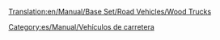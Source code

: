 [[Translation:en/Manual/Base Set/Road Vehicles/Wood Trucks]]

{{es/Manual/Base Set/Road Vehicles/Vehículo de carretera|nombre    = Camión Maderero Witcombe
  |imagen    = en/Manual/Base Set/Road Vehicles/Witcombe Wood Truck.png
  |precio    = 9.676 € (4.838 £)
  |velocidad = 48 km/h (30 mph)
  |coste     = 842 € (421 £)
  |diseño    = 1935
  |duración  = 15
  |capacidad = 20 toneladas de madera
}}
{{es/Manual/Base Set/Road Vehicles/Vehículo de carretera|nombre    = Camión Maderero Foster
  |imagen    = en/Manual/Base Set/Road Vehicles/Foster Wood Truck.png
  |precio    = 11.234 € (5.617 £)
  |velocidad = 88 km/h (55 mph)
  |coste     = 1.574 € (787 £)
  |diseño    = 1974
  |duración  = 15
  |capacidad = 22 toneladas de madera
}}
{{es/Manual/Base Set/Road Vehicles/Vehículo de carretera|nombre    = Camión Maderero Moreland
  |imagen    = en/Manual/Base Set/Road Vehicles/Moreland Wood Truck.png
  |precio    = 12.054 € (6.027 £)
  |velocidad = 112 km/h (70 mph)
  |coste     = 2.250 € (1.125 £)
  |diseño    = 2018
  |duración  = 15
  |capacidad = 24 toneladas de madera
}}


[[Category:es/Manual/Vehículos de carretera]]